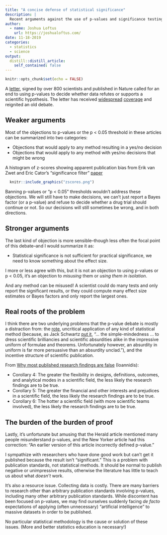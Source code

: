 ```yaml
---
title: "A concise defense of statistical significance"
description: |
  Recent arguments against the use of p-values and significance testing are mostly weak. The weak ones actually arguments against making decisions or mistakes in general, which is impossible.
author:
  - name: Joshua Loftus
    url: https://joshualoftus.com/
date: 11-18-2019
categories:
  - statistics
  - science
output:
  distill::distill_article:
    self_contained: false
---
```


```r
knitr::opts_chunk$set(echo = FALSE)
```


A [letter](https://www.nature.com/articles/d41586-019-00857-9), signed by over 800 scientists and published in Nature called for an end to using p-values to decide whether data refutes or supports a scientific hypothesis. The letter has received [widespread](https://www.newyorker.com/magazine/2019/09/09/what-statistics-can-and-cant-tell-us-about-ourselves) [coverage](https://www.miamiherald.com/news/article237281119.html) and reignited an old debate.

## Weaker arguments

Most of the objections to p-values or the p \< 0.05 threshold in these articles can be summarized into two categories:

-   Objections that would apply to any method resulting in a yes/no decision
-   Objections that would apply to any method with yes/no decisions that might be wrong


<aside>
A histogram of z-scores showing apparent publication bias from Erik van Zwet and Eric Cator's "significance filter" [paper](https://arxiv.org/abs/2009.09440)
```r
  knitr::include_graphics("zscores.png")
```
</aside>

Banning p-values or "p \< 0.05" thresholds wouldn't address these objections. We will still have to make decisions, we can't just report a Bayes factor (or a p-value) and refuse to decide whether a drug trial should continue or not. So our decisions will still sometimes be wrong, and in both directions.

## Stronger arguments

The last kind of objection is more sensible--though less often the focal point of this debate--and I would summarize it as:

-   Statistical significance is not sufficient for practical significance, we need to know something about the effect size.

I more or less agree with this, but it is not an objection to using p-values or p \< 0.05, it's an objection to *misusing* them or *using them in isolation*.

And any method can be misused! A scientist could do many tests and only report the significant results, or they could compute many effect size estimates or Bayes factors and only report the largest ones.

## Real roots of the problem

I think there are two underlying problems that the p-value debate is mostly a distraction from: the [rote](https://www.significancemagazine.com/2-uncategorised/593-cargo-cult-statistics-and-scientific-crisis), uncritical application of any kind of statistical method (because, as Jack Schwartz [put it](https://link.springer.com/chapter/10.1007/978-0-8176-4775-9_3), "... the simple-mindedness ... to dress scientific brilliancies and scientific absurdities alike in the impressive uniform of formulae and theorems. Unfortunately however, an absurdity in uniform is far more persuasive than an absurdity unclad."), and the incentive structure of scientific publication.

From [Why most published research findings are false](https://journals.plos.org/plosmedicine/article?id=10.1371/journal.pmed.0020124) (Ioannidis):

-   Corollary 4: The greater the flexibility in designs, definitions, outcomes, and analytical modes in a scientific field, the less likely the research findings are to be true.
-   Corollary 5: The greater the financial and other interests and prejudices in a scientific field, the less likely the research findings are to be true.
-   Corollary 6: The hotter a scientific field (with more scientific teams involved), the less likely the research findings are to be true.

## The burden of the burden of proof

Lastly, it's unfortunate but amusing that the Herald article mentioned many people misunderstand p-values, and the New Yorker article had this correction: "An earlier version of this article incorrectly defined p-value."

I sympathize with researchers who have done good work but can't get it published because the result isn't "significant." This is a problem with publication standards, not statistical methods. It should be normal to publish negative or unimpressive results, otherwise the literature has little to teach us about what *doesn't* work.

It's also a resource issue. Collecting data is costly. There are many barriers to research other than arbitrary publication standards involving p-values, including many other arbitrary publication standards. While discontent has been focused on p-values, we may find ourselves suddenly facing *de facto* expectations of applying (often unnecessary) "artificial intelligence" to massive datasets in order to be published.

No particular statistical methodology is the cause or solution of these issues. (More and better statistics education is necessary!)
